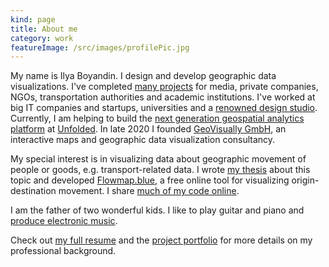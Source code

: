 ```yaml
---
kind: page
title: About me 
category: work
featureImage: /src/images/profilePic.jpg
---
```

My name is Ilya Boyandin. I design and develop geographic data visualizations.
I've completed <a href="/">many projects</a> for media, private companies, NGOs, transportation authorities 
and academic institutions. 
I've worked at big IT companies and startups, universities 
and a <a href="http://interactivethings.com/" target="_blank" rel="noopener">renowned design studio</a>. 
Currently, I am helping to build the 
<a href="http://studio.unfolded.ai/" target="_blank" rel="noopener">next generation geospatial analytics platform</a>
at <a href="https://unfolded.ai/" target="_blank" rel="noopener">Unfolded</a>. 
In late 2020 I founded <a href="https://www.geovisually.com/" target="_blank" rel="noopener">GeoVisually GmbH</a>,
an interactive maps and geographic data visualization consultancy.

My special interest is in visualizing data about 
geographic movement of people or goods, e.g. transport-related data.
I wrote <a href="/assets/thesis.pdf" target="_blank" rel="noopener">my thesis</a> about this topic 
and developed <a href="https://flowmap.blue" target="_blank" rel="noopener">Flowmap.blue</a>, a
free online tool for visualizing origin-destination movement. 
I share [much of my code online](https://github.com/ilyabo). 

I am the father of two wonderful kids. I like to play guitar and piano and 
<a href="https://soundcloud.com/ibananti" target="_blank" rel="noopener">produce electronic music</a>.

Check out <a href="/resume/">my full resume</a> and the <a href="/">project portfolio</a> for more 
details on my professional background.